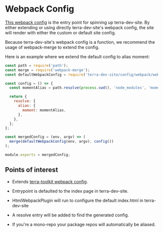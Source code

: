 # Webpack Config
[This webpack config](https://github.com/cerner/terra-dev-site/blob/main/config/webpack/terra-dev-site.webpack.config.js) is the entry point for spinning up terra-dev-site. By either extending or using directly terra-dev-site's webpack config, the site will render with either the custom or default site config.

Because terra-dev-site's webpack config is a function, we recommend the usage of webpack-merge to extend the config.

Here is an example where we extend the default config to alias moment:
```javascript
const path = require('path');
const merge = require('webpack-merge');
const defaultWebpackConfig = require('terra-dev-site/config/webpack/webpack.config');

const config = () => {
  const momentAlias = path.resolve(process.cwd(), 'node_modules', 'moment');

  return {
    resolve: {
      alias: {
        moment: momentAlias,
      },
    },
  };
};

const mergedConfig = (env, argv) => (
  merge(defaultWebpackConfig(env, argv), config())
);

module.exports = mergedConfig;
```

## Points of interest
* Extends [terra-toolkit webpack config](https://github.com/cerner/terra-toolkit-boneyard/blob/main/config/webpack/webpack.config.js).

* Entrypoint is defaulted to the index page in terra-dev-site.

* HtmlWebpackPlugin will run to configure the default index.html in terra-dev-site

* A resolve entry will be added to find the generated config.

* If you're a mono-repo your package repos will automatically be aliased.
